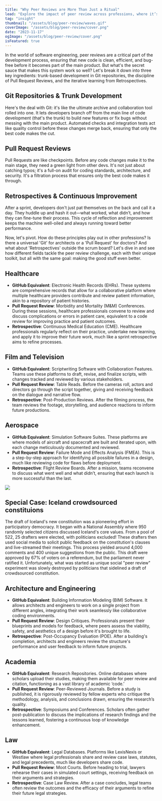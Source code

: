 ```yaml
---
title: "Why Peer Reviews are More Than Just a Ritual"
lead: "Explore the impact of peer review across professions, where it’s a vital tool for quality and progress."
tag: "insight"
thumbnail: "/assets/blog/peer-review/waves.gif"
coverImage: "/assets/blog/peer-review/cover.png"
date: "2023-11-17"
ogImage: "/assets/blog/peer-review/cover.png"
isFeatured: true
---
```


In the world of software engineering, peer reviews are a critical part of the development process, ensuring that new code is clean, efficient, and bug-free before it becomes part of the main product. But what's the secret sauce that makes this system work so well? Let's break it down into three key ingredients: trunk-based development in Git repositories, the discipline of Pull Request Reviews, and the iterative learning from Retrospectives.

## Git Repositories & Trunk Development

Here's the deal with Git: it's like the ultimate archive and collaboration tool rolled into one. It lets developers branch off from the main line of code development (that's the trunk) to build new features or fix bugs without messing with the main product. Automated checks and integration tests act like quality control before these changes merge back, ensuring that only the best code makes the cut.

## Pull Request Reviews

Pull Requests are like checkpoints. Before any code changes make it to the main stage, they need a green light from other devs. It's not just about catching typos; it's a full-on audit for coding standards, architecture, and security. It's a filtration process that ensures only the best code makes it through.

## Retrospectives & Continuous Improvement

After a sprint, developers don't just pat themselves on the back and call it a day. They huddle up and hash it out—what worked, what didn’t, and how they can fine-tune their process. This cycle of reflection and improvement keeps the machine well-oiled and always running toward better performance.

Now, let's pivot. How do these principles play out in other professions? Is there a universal 'Git' for architects or a 'Pull Request' for doctors? And what about 'Retrospectives' outside the scrum board? Let's dive in and see how different fields tackle the peer review challenge, each with their unique toolkit, but all with the same goal: making the good stuff even better.

## Healthcare

- **GitHub Equivalent**: Electronic Health Records (EHRs). These systems are comprehensive records that allow for a collaborative platform where multiple healthcare providers contribute and review patient information, akin to a repository of patient histories.
- **Pull Request Review**: Morbidity and Mortality (M&M) Conferences. During these sessions, healthcare professionals convene to review and discuss complications or errors in patient care, equivalent to a code review for improving practice and patient outcomes.
- **Retrospective**: Continuous Medical Education (CME). Healthcare professionals regularly reflect on their practice, undertake new learning, and apply it to improve their future work, much like a sprint retrospective aims to refine processes.

## Film and Television

- **GitHub Equivalent**: Scriptwriting Software with Collaboration Features. Teams use these platforms to draft, revise, and finalize scripts, with changes tracked and reviewed by various stakeholders.
- **Pull Request Review**: Table Reads. Before the cameras roll, actors and directors go through the script together, giving and receiving feedback on the dialogue and narrative flow.
- **Retrospective**: Post-Production Reviews. After the filming process, the team reviews the footage, storytelling, and audience reactions to inform future productions.

## Aerospace

- **GitHub Equivalent**: Simulation Software Suites. These platforms are where models of aircraft and spacecraft are built and iterated upon, with each change meticulously documented and reviewed.
- **Pull Request Review**: Failure Mode and Effects Analysis (FMEA). This is a step-by-step approach for identifying all possible failures in a design, much like reviewing code for flaws before deployment.
- **Retrospective**: Flight Review Boards. After a mission, teams reconvene to discuss what went well and what didn’t, ensuring that each launch is more successful than the last.

![](/assets/blog/peer-review/iceland_spirit.jpg)

## Special Case: Iceland crowdsourced constituions

The draft of Iceland's new constitution was a pioneering effort in participatory democracy. It began with a National Assembly where 950 randomly selected citizens discussed Iceland's core values. From a pool of 522, 25 drafters were elected, with politicians excluded!
These drafters then used social media to solicit public feedback on the constitution's clauses and live-streamed their meetings. This process yielded around 4,000 comments and 400 unique suggestions from the public.
This draft were approved by 67% of voters on a referendum, but the parliament never ratified it. Unfortunately, what was started as unique social "peer review" experiment was slowly destroyed by politicians that sidelined a draft of crowdsourced constitution.

## Architecture and Engineering

- **GitHub Equivalent**: Building Information Modeling (BIM) Software. It allows architects and engineers to work on a single project from different angles, integrating their work seamlessly like collaborative coding environments.
- **Pull Request Review**: Design Critiques. Professionals present their blueprints and models for feedback, where peers assess the viability, safety, and aesthetics of a design before it's brought to life.
- **Retrospective**: Post-Occupancy Evaluation (POE). After a building's completion, architects and engineers review the structure's performance and user feedback to inform future projects.

## Academia

- **GitHub Equivalent**: Research Repositories. Online databases where scholars upload their studies, making them available for peer review and citation, functioning as a vast library of academic ‘code.’
- **Pull Request Review**: Peer-Reviewed Journals. Before a study is published, it is rigorously reviewed by fellow experts who critique the methodology, analysis, and conclusions drawn, ensuring the research’s quality.
- **Retrospective**: Symposiums and Conferences. Scholars often gather post-publication to discuss the implications of research findings and the lessons learned, fostering a continuous loop of knowledge enhancement.

## Law

- **GitHub Equivalent**: Legal Databases. Platforms like LexisNexis or Westlaw where legal professionals share and review case laws, statutes, and legal precedents, much like developers share code.
- **Pull Request Review**: Moot Courts. Before heading to trial, lawyers rehearse their cases in simulated court settings, receiving feedback on their arguments and strategies.
- **Retrospective**: Case Law Review. After a case concludes, legal teams often review the outcomes and the efficacy of their arguments to refine their future legal strategies.
